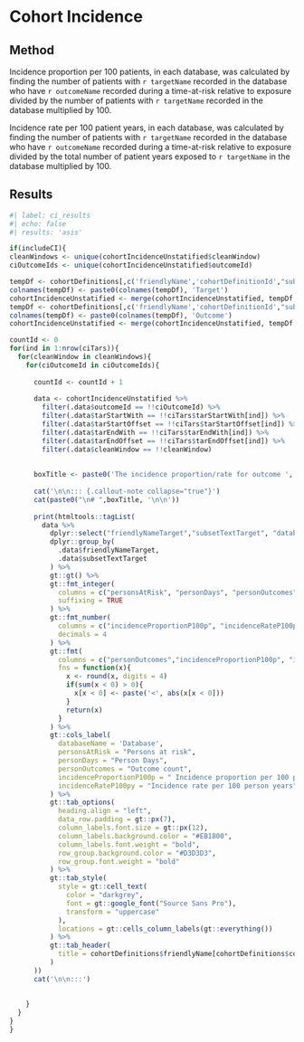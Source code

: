 # Cohort Incidence 

## Method
Incidence proportion per 100 patients, in each database, was calculated by finding the number of patients with `r targetName` recorded in the database who have `r outcomeName` recorded during a time-at-risk relative to exposure divided by the number of patients with `r targetName` recorded in the database multiplied by 100.

Incidence rate per 100 patient years, in each database, was calculated by finding the number of patients with `r targetName` recorded in the database who have `r outcomeName` recorded during a time-at-risk relative to exposure divided by the total number of patient years exposed to `r targetName` in the database multiplied by 100.

## Results
```r
#| label: ci_results
#| echo: false
#| results: 'asis'

if(includeCI){
cleanWindows <- unique(cohortIncidenceUnstatified$cleanWindow)
ciOutcomeIds <- unique(cohortIncidenceUnstatified$outcomeId)

tempDf <- cohortDefinitions[,c('friendlyName','cohortDefinitionId',"subsetText")]
colnames(tempDf) <- paste0(colnames(tempDf), 'Target')
cohortIncidenceUnstatified <- merge(cohortIncidenceUnstatified, tempDf, by.x = 'targetId', by.y = 'cohortDefinitionIdTarget')
tempDf <- cohortDefinitions[,c('friendlyName','cohortDefinitionId',"subsetText")]
colnames(tempDf) <- paste0(colnames(tempDf), 'Outcome')
cohortIncidenceUnstatified <- merge(cohortIncidenceUnstatified, tempDf, by.x = 'outcomeId', by.y = 'cohortDefinitionIdOutcome')

countId <- 0
for(ind in 1:nrow(ciTars)){
  for(cleanWindow in cleanWindows){
    for(ciOutcomeId in ciOutcomeIds){
      
      countId <- countId + 1
      
      data <- cohortIncidenceUnstatified %>%
        filter(.data$outcomeId == !!ciOutcomeId) %>%
        filter(.data$tarStartWith == !!ciTars$tarStartWith[ind]) %>%
        filter(.data$tarStartOffset == !!ciTars$tarStartOffset[ind]) %>%
        filter(.data$tarEndWith == !!ciTars$tarEndWith[ind]) %>%
        filter(.data$tarEndOffset == !!ciTars$tarEndOffset[ind]) %>%
        filter(.data$cleanWindow == !!cleanWindow)
      
      
      boxTitle <- paste0('The incidence proportion/rate for outcome ', cohortDefinitions$friendlyName[cohortDefinitions$cohortDefinitionId == ciOutcomeId], ' occuring between ', ciTars$friendlyTarStart[ind], ' and ', ciTars$friendlyTarEnd[ind], ' after exposure when the outcome clean window is ', cleanWindow )
      
      cat('\n\n::: {.callout-note collapse="true"}')
      cat(paste0("\n# ",boxTitle, '\n\n'))
      
      print(htmltools::tagList(
        data %>% 
          dplyr::select("friendlyNameTarget","subsetTextTarget", "databaseName","personsAtRisk", "personDays", "personOutcomes", "incidenceProportionP100p", "incidenceRateP100py") %>%
          dplyr::group_by(
            .data$friendlyNameTarget,
            .data$subsetTextTarget
          ) %>%
          gt::gt() %>%
          gt::fmt_integer(
            columns = c("personsAtRisk", "personDays", "personOutcomes"), 
            suffixing = TRUE
          ) %>%
          gt::fmt_number(
            columns = c("incidenceProportionP100p", "incidenceRateP100py"),
            decimals = 4
          ) %>%
          gt::fmt(
            columns = c("personOutcomes","incidenceProportionP100p", "incidenceRateP100py"),
            fns = function(x){ 
              x <- round(x, digits = 4)
              if(sum(x < 0) > 0){ 
                x[x < 0] <- paste('<', abs(x[x < 0]))
              }
              return(x)
            }
          ) %>%
          gt::cols_label(
            databaseName = 'Database',
            personsAtRisk = "Persons at risk", 
            personDays = "Person Days",
            personOutcomes = "Outcome count",
            incidenceProportionP100p = " Incidence proportion per 100 persons",
            incidenceRateP100py = "Incidence rate per 100 person years"
          ) %>%
          gt::tab_options(
            heading.align = "left",
            data_row.padding = gt::px(7),
            column_labels.font.size = gt::px(12),
            column_labels.background.color = "#EB1800",
            column_labels.font.weight = "bold",
            row_group.background.color = "#D3D3D3",
            row_group.font.weight = "bold"
          ) %>%
          gt::tab_style(
            style = gt::cell_text(
              color = "darkgrey",
              font = gt::google_font("Source Sans Pro"),
              transform = "uppercase"
            ),
            locations = gt::cells_column_labels(gt::everything())
          ) %>%
          gt::tab_header(
            title = cohortDefinitions$friendlyName[cohortDefinitions$cohortDefinitionId == ciOutcomeId]
          )
      ))
      cat('\n\n:::')
      
      
    }
  }
}
}

```
